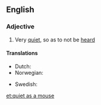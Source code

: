 ==English==

===Adjective===
{{head|en|adjective|head=(as) [[quiet]] as a [[mouse]]}}

# {{lb|en|simile}} Very [[quiet]], so as to not be [[heard]]

====Translations====
{{trans-top|very quiet}}
* Dutch: {{t+|nl|muisstil}}
* Norwegian: {{t|no|stille som en mus}}
{{trans-mid}}
* Swedish: {{t|sv|tyst som en mus}}
{{trans-bottom}}

[[et:quiet as a mouse]]